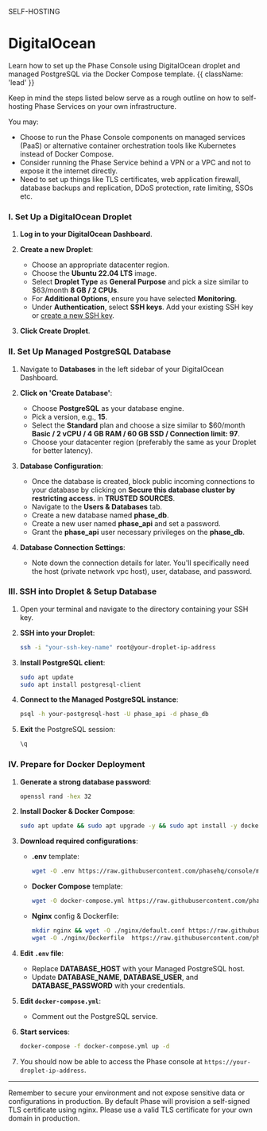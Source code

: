 

<Tag variant="small">SELF-HOSTING</Tag>

# DigitalOcean

Learn how to set up the Phase Console using DigitalOcean droplet and managed PostgreSQL via the Docker Compose template. {{ className: 'lead' }}

Keep in mind the steps listed below serve as a rough outline on how to self-hosting Phase Services on your own infrastructure. 

You may:
- Choose to run the Phase Console components on managed services (PaaS) or alternative container orchestration tools like Kubernetes instead of Docker Compose. 
- Consider running the Phase Service behind a VPN or a VPC and not to expose it the internet directly. 
- Need to set up things like TLS certificates, web application firewall, database backups and replication, DDoS protection, rate limiting, SSOs etc.

### I. Set Up a DigitalOcean Droplet

1. **Log in to your DigitalOcean Dashboard**.

2. **Create a new Droplet**:

   - Choose an appropriate datacenter region.
   - Choose the **Ubuntu 22.04 LTS** image.
   - Select **Droplet Type** as **General Purpose** and pick a size similar to $63/month **8 GB / 2 CPUs**.
   - For **Additional Options**, ensure you have selected **Monitoring**.
   - Under **Authentication**, select **SSH keys**. Add your existing SSH key or [create a new SSH key](https://www.digitalocean.com/docs/ssh/create-ssh-keys/).

3. **Click Create Droplet**.

### II. Set Up Managed PostgreSQL Database

1. Navigate to **Databases** in the left sidebar of your DigitalOcean Dashboard.

2. **Click on 'Create Database'**:

   - Choose **PostgreSQL** as your database engine.
   - Pick a version, e.g., **15**.
   - Select the **Standard** plan and choose a size similar to $60/month **Basic / 2 vCPU / 4 GB RAM / 60 GB SSD / Connection limit: 97**.
   - Choose your datacenter region (preferably the same as your Droplet for better latency).

3. **Database Configuration**:

   - Once the database is created, block public incoming connections to your database by clicking on **Secure this database cluster by restricting access.** in **TRUSTED SOURCES**.
   - Navigate to the **Users & Databases** tab.
   - Create a new database named **phase_db**.
   - Create a new user named **phase_api** and set a password.
   - Grant the **phase_api** user necessary privileges on the **phase_db**.

4. **Database Connection Settings**:
   - Note down the connection details for later. You'll specifically need the host (private network vpc host), user, database, and password.

### III. SSH into Droplet & Setup Database

1. Open your terminal and navigate to the directory containing your SSH key.

2. **SSH into your Droplet**:

   ```bash
   ssh -i "your-ssh-key-name" root@your-droplet-ip-address
   ```

3. **Install PostgreSQL client**:

   ```bash
   sudo apt update
   sudo apt install postgresql-client
   ```

4. **Connect to the Managed PostgreSQL instance**:

   ```bash
   psql -h your-postgresql-host -U phase_api -d phase_db
   ```

5. **Exit** the PostgreSQL session:
   ```sql
   \q
   ```

### IV. Prepare for Docker Deployment

1. **Generate a strong database password**:

   ```bash
   openssl rand -hex 32
   ```

2. **Install Docker & Docker Compose**:

   ```bash
   sudo apt update && sudo apt upgrade -y && sudo apt install -y docker-compose
   ```

3. **Download required configurations**:

   - **.env** template:

     ```bash
     wget -O .env https://raw.githubusercontent.com/phasehq/console/main/.env.example
     ```

   - **Docker Compose** template:

     ```bash
     wget -O docker-compose.yml https://raw.githubusercontent.com/phasehq/console/main/docker-compose.yml
     ```

   - **Nginx** config & Dockerfile:
     ```bash
     mkdir nginx && wget -O ./nginx/default.conf https://raw.githubusercontent.com/phasehq/console/main/nginx/default.conf
     wget -O ./nginx/Dockerfile  https://raw.githubusercontent.com/phasehq/console/main/nginx/Dockerfile
     ```

4. **Edit `.env` file**:

   - Replace **DATABASE_HOST** with your Managed PostgreSQL host.
   - Update **DATABASE_NAME**, **DATABASE_USER**, and **DATABASE_PASSWORD** with your credentials.

5. **Edit `docker-compose.yml`**:

   - Comment out the PostgreSQL service.

6. **Start services**:

   ```bash
   docker-compose -f docker-compose.yml up -d
   ```

7. You should now be able to access the Phase console at `https://your-droplet-ip-address`.

---

Remember to secure your environment and not expose sensitive data or configurations in production. By default Phase will provision a self-signed TLS certificate using nginx. Please use a valid TLS certificate for your own domain in production.
